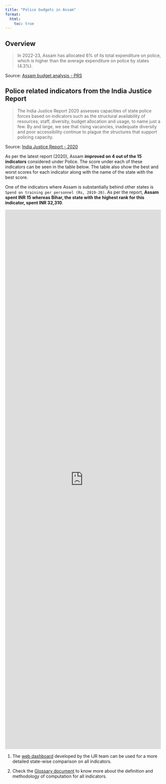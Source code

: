 ```yaml
---
title: "Police budgets in Assam"
format: 
  html:
    toc: true
---
```


## Overview

> In 2022-23, Assam has allocated 6% of its total expenditure on police, which is higher than the average expenditure on police by states (4.3%).

Source: [Assam budget analysis - PRS](https://prsindia.org/budgets/states/assam-budget-analysis-2022-23){target="_blank"}

## Police related indicators from the India Justice Report

> The India Justice Report 2020 assesses capacities of state police forces based on indicators such as the structural availability of resources, staff, diversity, budget allocation and usage, to name just a few. By and large, we see that rising vacancies, inadequate diversity and poor accessibility continue to plague the structures that support policing capacity.

Source: [India Justice Report - 2020](https://justicehub.in/dataset/india-justice-report-2020/resource/86c3b1ee-384b-4e53-8009-ad770d39ad180){target="_blank"}

As per the latest report (2020), Assam **improved on 4 out of the 15 indicators** considered under Police. The score under each of these indicators can be seen in the table below. The table also show the best and worst scores for each indicator along with the name of the state with the best score. 

One of the indicators where Assam is substantially behind other states is `Spend on training per personnel (Rs, 2019-20)`.  As per the report, **Assam spent INR 15 whereas Bihar, the state with the highest rank for this indicator, spent INR 32,310**.


```{=html}
<iframe title="Indicator wise scores for Assam Police as per the India Justice Report" aria-label="Table" id="datawrapper-chart-kQnPO" src="https://datawrapper.dwcdn.net/kQnPO/1/" scrolling="no" frameborder="0" style="width: 0; min-width: 100% !important; border: none;" height="1744" data-external="1"></iframe><script type="text/javascript">!function(){"use strict";window.addEventListener("message",(function(e){if(void 0!==e.data["datawrapper-height"]){var t=document.querySelectorAll("iframe");for(var a in e.data["datawrapper-height"])for(var r=0;r<t.length;r++){if(t[r].contentWindow===e.source)t[r].style.height=e.data["datawrapper-height"][a]+"px"}}}))}();
</script>
```

::: column-margin
1. The [web dashboard](https://www.tatatrusts.org/insights/survey-reports/India-justice-report-2020/views/police-comparestates.html){target="_blank"} developed by the IJR team can be used for a more detailed state-wise comparison on all indicators. 

2. Check the [Glossary document](https://www.tatatrusts.org/insights/survey-reports/India-justice-report-2020/download/glossary.pdf){target="_blank"} to know more about the  definition and methodology of computation for all indicators.
:::

